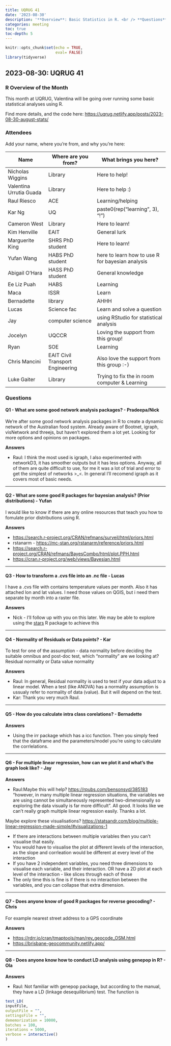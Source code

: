 ```yaml
---
title: UQRUG 41
date: '2023-08-30'
description: '**Overview**: Basic Statistics in R. <br /> **Questions**: stats, network analysis, NetCDF, spatial, normality of residuals, intra class correlations, plotting multiple linear regression, reverse geocoding, LD Analysis with genepop'
categories: meeting
toc: true
toc-depth: 5
---
```


```r
knitr::opts_chunk$set(echo = TRUE,
                      eval= FALSE)
library(tidyverse)

```

## 2023-08-30: UQRUG 41

### R Overview of the Month

This month at UQRUG, Valentina will be going over running some basic statistical analyses using R.

Find more details, and the code here: [https://uqrug.netlify.app/posts/2023-08-30-august-stats/](https://uqrug.netlify.app/posts/2023-08-30-august-stats/)

### Attendees

Add your name, where you're from, and why you're here:

| Name                    | Where are you from?              | What brings you here?                            |
|------------------|----------------------|--------------------------------|
| Nicholas Wiggins        | Library                          | Here to help!                                    |
| Valentina Urrutia Guada | Library                          | Here to help :)                                  |
| Raul Riesco             | ACE                              | Learning/helping                                 |
| Kar Ng                  | UQ                               | paste0(rep("learning", 3), "!")                  |
| Cameron West            | Library                          | Here to learn!                                   |
| Kim Henville            | EAIT                             | General lurk                                     |
| Marguerite King         | SHRS PhD student                 | Here to learn!                                   |
| Yufan Wang              | HABS PhD student                 | here to learn how to use R for bayesian analysis |
| Abigail O'Hara          | HASS PhD student                 | General knowledge                                |
| Ee Liz Puah             | HABS                             | Learning                                         |
| Maca                    | ISSR                             | Learn                                            |
| Bernadette              | library                          | AHHH                                             |
| Lucas                   | Science fac                      | Learn and solve a question                       |
| Jay                     | computer science                 | using RStudio for statistical analysis           |
| Jocelyn                 | UQCCR                            | Loving the support from this group!              |
| Ryan                    | SOE                              | Learning                                         |
| Chris Mancini           | EAIT Civil Transport Engineering | Also love the support from this group :-)        |
| Luke Gaiter             | Library                          | Trying to fix the in room computer & Learning    |

### Questions

#### Q1 - What are some good network analysis packages? - Pradeepa/Nick

We're after some good network analysis packages in R to create a dynamic network of the Australian food system. Already aware of Bootnet, igraph, visNetwork and threejs, but haven't explored them a lot yet. Looking for more options and opinions on packages. 

**Answers** 

*   Raul: I think the most used is igraph, I also experimented with networkD3, it has smoother outputs but it has less options. Anyway, all of them are quite difficult to use, for me it was a lot of trial and error to get the simplest of networks \>\_\<. In general I'll recomend igraph as it covers most of basic needs.

------------------------------------------------------------------------

#### Q2 - What are some good R packages for bayesian analysis? (Prior distributions) - Yufan

I would like to know if there are any online resources that teach you how to fomulate prior distributions using R.

**Answers**

*   [https://search.r-project.org/CRAN/refmans/surveil/html/priors.html](https://search.r-project.org/CRAN/refmans/surveil/html/priors.html) 
*   rstanarm - [https://mc-stan.org/rstanarm/reference/priors.html](https://mc-stan.org/rstanarm/reference/priors.html) 
*   [https://search.r-project.org/CRAN/refmans/BayesCombo/html/plot.PPH.html ](https://search.r-project.org/CRAN/refmans/BayesCombo/html/plot.PPH.html)
*   [https://cran.r-project.org/web/views/Bayesian.html](https://cran.r-project.org/web/views/Bayesian.html) 

--------

#### Q3 - How to transform a .cvs file into an .nc file - Lucas

I have a .cvs file with contains temperature values per month. Also it has attached lon and lat values. I need those values on QGIS, but i need them separate by month into a raster file.

**Answers**

*   Nick - I'll follow up with you on this later. We may be able to explore using the [stars](https://r-spatial.github.io/stars/) R package to achieve this

------------------------------------------------------------------------

#### Q4 - Normality of Residuals or Data points? - Kar

To test for one of the assumption - data normality before deciding the suitable omnibus and post-doc test, which "normality" are we looking at? Residual normality or Data value normality

**Answers**

*   Raul: In general, Residual normality is used to test if your data adjust to a linear model. When a test (like ANOVA) has a normality assumption is ussualy refer to normality of data (value). But it will depend on the test. 
*   Kar: Thank you very much Raul.

------------------------------------------------------------------------

#### Q5 - How do you calculate intra class corelations? - Bernadette

**Answers** 

*   Using the irr package which has a icc function. Then you simply feed that the dataframe and the parameters/model you're using to calculate the corrlelations.

------------------------------------------------------------------------


#### Q6 - For multiple linear regression, how can we plot it and what's the graph look like? - Jay

**Answers** 

* Raul:Maybe this will help? [https://rpubs.com/bensonsyd/385183](https://rpubs.com/bensonsyd/385183) "however, in many multiple linear regression situations, the variables we are using cannot be simultaneously represented two-dimensionally so exploring the data visually is far more difficult". All good. It looks like we can't really graph multiple linear regression easily. Thanks a lot.                

Maybe explore these visualisations?
[https://statsandr.com/blog/multiple-linear-regression-made-simple/#visualizations-1](https://statsandr.com/blog/multiple-linear-regression-made-simple/#visualizations-1  )

*   If there are interactions between multiple variables then you can't visualise that easily. 
*   You would have to visualise the plot at different levels of the interaction, as the slope and corrleation would be different at every level of the interaction 
*   If you have 2 independent variables, you need three dimensions to visualise each variable, and their interaction. OR have a 2D plot at each level of the interaction - like slices through each of those 
*   The only time this is fine is if there is no interaction between the variables, and you can collapse that extra dimension.

----

#### Q7 - Does anyone know of good R packages for reverse geocoding? - Chris

For example nearest street address to a GPS coordinate

**Answers** 

*   [https://rdrr.io/cran/tmaptools/man/rev_geocode_OSM.html ](https://rdrr.io/cran/tmaptools/man/rev_geocode_OSM.html)
*   [https://brisbane-geocommunity.netlify.app/](https://brisbane-geocommunity.netlify.app/)

----

#### Q8 - Does anyone know how to conduct LD analysis using genepop in R? - Ola

**Answers** 

*   Raul: Not familiar with genepop package, but according to the manual, they have a LD (linkage desequilibrium) test. The function is

``` r
test_LD(
inputFile,
outputFile = "",
settingsFile = "",
dememorization = 10000,
batches = 100,
iterations = 5000,
verbose = interactive()
)
```
